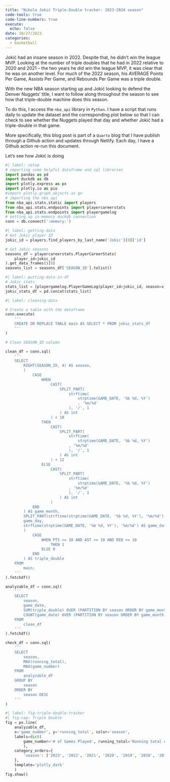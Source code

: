 ```yaml
---
title: "Nikola Jokić Triple-Double tracker: 2023-2024 season"
code-tools: true
code-line-numbers: true
execute:
  echo: false
date: 10/27/2023
categories:
  - basketball
---
```


Jokić had an insane season in 2022. Despite that, he didn't win the league MVP. Looking at the number of triple doubles that he had in 2022 relative to 2020 and 2021 -- the two years he did win the league MVP, it was clear that he was on another level. For much of the 2022 season, his AVERAGE Points Per Game, Assists Per Game, and Rebounds Per Game was a triple double.

With the new NBA season starting up and Jokić looking to defend the Denver Nuggets' title, I want to follow along throughout the season to see how that triple-double machine does this season.

To do this, I access the `nba_api` library in `Python`. I have a script that runs daily to update the dataset and the corresponding plot below so that I can check to see whether the Nuggets played that day and whether Jokić had a triple-double in that game.

More specifically, this blog post is part of a `Quarto` blog that I have publish through a Github action and updates through Netlify. Each day, I have a Github action re-run this document.

Let's see how Jokić is doing


```python
#| label: setup
# importing some helpful dataframe and sql libraries
import pandas as pd
import duckdb as db
import plotly.express as px
import plotly.io as pio
#import plotly.graph_objects as go
# importing the nba_api
from nba_api.stats.static import players
from nba_api.stats.endpoints import playercareerstats
from nba_api.stats.endpoints import playergamelog
# setting up in-memory duckdb connection
conn = db.connect(':memory:')
```

```python
#| label: getting-data
# Get Jokic player ID
jokic_id = players.find_players_by_last_name('Jokic')[0]['id']

# Get Jokic seasons
seasons_df = playercareerstats.PlayerCareerStats(
    player_id=jokic_id
).get_data_frames()[0]
seasons_list = seasons_df['SEASON_ID'].tolist()

```

```python
#| label: putting-data-in-df
# Jokic stats
stats_list = [playergamelog.PlayerGameLog(player_id=jokic_id, season=x).get_data_frames()[0] for x in seasons_list]
jokic_stats_df = pd.concat(stats_list)
```

```python
#| label: cleaning-data

# Create a table with the dataframe
conn.execute(
    '''
    CREATE OR REPLACE TABLE main AS SELECT * FROM jokic_stats_df
    '''
)

# Clean SEASON_ID column

clean_df = conn.sql(
    '''
    SELECT
        RIGHT(SEASON_ID, 4) AS season,
        (
            CASE 
                WHEN
                    CAST(
                        SPLIT_PART(
                            strftime(
                                strptime(GAME_DATE, '%b %d, %Y')
                                , '%m/%d'
                            ), '/', 1
                        ) AS int    
                    ) < 10
                THEN 
                    CAST(
                        SPLIT_PART(
                            strftime(
                                strptime(GAME_DATE, '%b %d, %Y')
                            , '%m/%d'
                            ), '/', 1
                        ) AS int    
                    ) + 12
                ELSE
                    CAST(
                        SPLIT_PART(
                            strftime(
                                strptime(GAME_DATE, '%b %d, %Y')
                            , '%m/%d'
                            ), '/', 1
                        ) AS int
                    )
            END
        ) AS game_month,
        SPLIT_PART(strftime(strptime(GAME_DATE, '%b %d, %Y'), '%m/%d'), '/', 2) AS
        game_day,
        strftime(strptime(GAME_DATE, '%b %d, %Y'), '%m/%d') AS game_date,
        (
            CASE 
                WHEN PTS >= 10 AND AST >= 10 AND REB >= 10 
                    THEN 1 
                ELSE 0 
            END
        ) AS triple_double
    FROM
        main;
    '''
).fetchdf()

analyzable_df = conn.sql(
    '''
    SELECT
        season,
        game_date,
        SUM(triple_double) OVER (PARTITION BY season ORDER BY game_month, game_day) AS running_total,
        COUNT(game_date) OVER (PARTITION BY season ORDER BY game_month, game_day) AS game_number
    FROM
        clean_df
    '''
).fetchdf()

check_df = conn.sql(
    '''
    SELECT
        season,
        MAX(running_total),
        MAX(game_number)
    FROM
        analyzable_df
    GROUP BY
        season
    ORDER BY
        season DESC
    '''
)
```

```python
#| label: fig-triple-double-tracker
#| fig-cap: Triple Double
fig = px.line(
    analyzable_df, 
    x='game_number', y='running_total', color='season',
    labels=dict(
        game_number='# of Games Played', running_total='Running total of Triple-Doubles',season='Season'
        ),
    category_orders={
        'season': ['2023', '2022', '2021', '2020', '2019', '2018', '2017', '2016', '2015']
    },
    template='plotly_dark'
    )
fig.show()
```